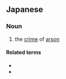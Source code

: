 ==Japanese==
{{ja-kanjitab|ほう|か|ざい|yomi=on}}

===Noun===
{{ja-noun|ほうかざい}}

# {{lb|ja|legal|firefighting|sort=ほうかざい}} the [[crime]] of [[arson]]

====Related terms====
* {{ja-r|放火|ほうか|gloss=arson}}
* {{ja-r|放火犯人|ほうかはんにん|gloss=[[arsonist]]}}